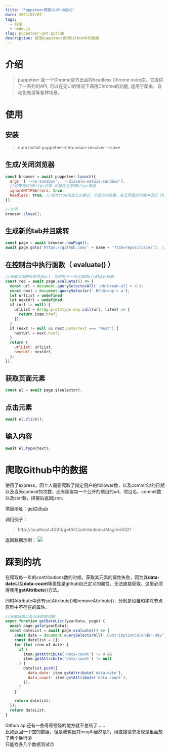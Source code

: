```yaml
---
title: 'Puppeteer爬取Github指北'
date: 2021/07/07
tags:
  - 前端
  - node.js
slug: puppeteer-get-github
description: 使用puppeteer爬取Github中的数据
---
```


# 介绍

> puppeteer 是一个Chrome官方出品的headless Chrome node库。它提供了一系列的API, 可以在无UI的情况下调用Chrome的功能, 适用于爬虫、自动化处理等各种场景。

# 使用

## 安装

> npm install puppeteer-chromium-resolver --save

## 生成/关闭浏览器

```js
const browser = await puppeteer.launch({
  args: ['--no-sandbox', '--disable-setuid-sandbox'],
  //如果是访问https页面 此属性会忽略https错误
  ignoreHTTPSErrors: true,
  headless: true, //改为true则是无头模式，不显示浏览器，在无界面的环境中运行 Chrome
});

//关闭
browser.close();
```

## 生成新的tab并且跳转

```js
const page = await browser.newPage();
await page.goto('https://github.com/' + name + '?tab=repositories'); //跳转到github某个用户的仓库页
```

## 在控制台中执行函数（ evaluate() ）

```js
//获取当页的所有项目url，同时有下一页仓库的url的话也获取
const rep = await page.evaluate(() => {
  const url = document.querySelectorAll('.wb-break-all > a');
  const next = document.querySelector('.BtnGroup > a');
  let urlList = undefined;
  let nextUrl = undefined;
  if (url != null) {
    urlList = Array.prototype.map.call(url, (item) => {
      return item.href;
    });
  }
  if (next != null && next.outerText === 'Next') {
    nextUrl = next.href;
  }
  return {
    urlList: urlList,
    nextUrl: nextUrl,
  };
});
```

## 获取页面元素

```js
const el = await page.$(selector);
```

## 点击元素

```js
await el.click();
```

## 输入内容

```js
await el.type(text);
```

# 爬取Github中的数据

使用了express，因个人需要爬取了指定用户的follower数，以及commit过的日期以及当天commit的次数，还有爬取每一个公开的项目的url、项目名、commit数以及star数，拼接后返回json。

项目地址：[getGithub](https://github.com/Magren0321/getGithub)

调用例子：

> http://localhost:4000/getAllContributions/Magren0321

返回数据示例：
![](/postImg/puppeteer-get-github/test.png)

# 踩到的坑

在爬取每一年的contributions数的时候，获取其元素的属性失败，因为其**data-date**以及**data-count**等属性是github自己定义的属性，无法直接获取，这里必须得使用**getAttribute**()方法。

同时Attribute中还有setAttribute()和removeAttribute()，分别是设置和移除节点原型中不存在的属性。

```js
//获取日期以及当天的提交数
async function getDateList(yearData, page) {
  await page.goto(yearData);
  const dateList = await page.evaluate(() => {
    const date = document.querySelectorAll('.ContributionCalendar-day');
    const datelist = [];
    for (let item of date) {
      if (
        item.getAttribute('data-count') != 0 &&
        item.getAttribute('data-count') != null
      ) {
        datelist.push({
          data_date: item.getAttribute('data-date'),
          data_count: item.getAttribute('data-count'),
        });
      }
    }

    return datelist;
  });
  return dateList;
}
```

Github api还有一些奇奇怪怪的地方就不总结了……  
比如返回一个空的数组，但是我输出其length居然是2，用直接请求发现是里面放了两个换行😵  
只能找多几个数据测试😔

